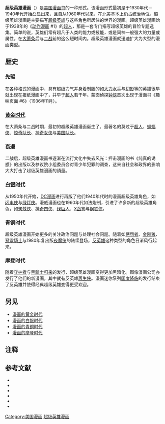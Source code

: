 '''超级英雄漫画'''（{{lang-en|Superhero comics}}）是[[美国漫画书|美国漫画书]]的一种形式。该漫画形式最初是于1930年代－1940年代开始凸显出来，且自从1960年代以来，在北美基本上仍占统治地位。超级英雄漫画是主要描写[[超级英雄|超级英雄]]与这些角色所居住的世界的漫画。超级英雄漫画始于1938年的《[[动作漫画|动作漫画]] #1》的[[超人|超人]]，那是一套专门描写超级英雄的冒险专题选集。简单的说，英雄们常有超凡于人类的能力或技能，或是同神一般强大的力量或属性。在[[大萧条|大萧条]]后与[[二战|二战]]前的这么短时间内，超级英雄漫画就迅速扩大为大型的漫画类型。

==歴史==
===先驱===
在各种格式的漫画中，具有超级力气并身着制服的如[[大力水手|大力水手]]与[[幻影|幻影]]等的英雄很早就出现在报纸漫画中了，并早于[[超人|超人]]若干年。蒙面侦探[[钟侠|钟侠]]首次出现于漫画书《趣味页面 #6》（1936年11月）。

===[[漫画的黄金时代|黄金时代]]===
在大萧条与二战时期，最初的超级英雄漫画诞生了，最著名的莫过于[[超人|超人]]、[[蝙蝠侠|蝙蝠侠]]、[[惊奇队长_(DC漫画)|惊奇队长]]、[[神奇女侠|神奇女侠]]与[[美国队长|美国队长]]。

===衰退===
二战后，超级英雄漫画书逐渐在流行文化中失去风光：抨击漫画的书《纯真的诱惑》的出版以及参议院小组委员会对青少年犯罪的调查，这来自社会和政界的影响大大打击了超级英雄漫画的销量。

===[[漫画的白银时代|白银时代]]===
从1950年代开始，[[DC漫画|DC漫画]]进行再版了他们1940年代时的漫画超级英雄角色，如[[闪电侠|闪电侠]]与[[绿灯侠|绿灯侠]]。漫威漫画也在1960年代如法炮制，引进了许多新的超级英雄角色，如[[蜘蛛侠|蜘蛛侠]]、[[神奇四侠|神奇四侠]]、[[绿巨人|绿巨人]]、[[X战警|X战警]]与[[钢铁侠|钢铁侠]]。

===青铜时代===
超级英雄漫画开始更多的关注政治问题与处理社会问题。随着如[[惩罚者|惩罚者]]、[[金刚狼|金刚狼]]、[[惡靈騎士|惡靈騎士]]与1980年复出版[[夜魔侠|夜魔侠]]的陆续登场，[[反英雄|反英雄]]这种类型的角色日渐风行起来。

===摩登时代===
随着[[守护者_(漫画)|守护者]]与[[黑骑士归来|黑骑士归来]]的发行，超级英雄漫画变得更加黑暗化。图像漫画公司亦发行了他们的新漫画，其中就有反英雄[[再生侠|再生侠]]。漫画迷你系列[[国度降临_(漫画)|国度降临]]的发行结束了反英雄并使得经典超级英雄变得更受欢迎。

==另见==
{{Portal|超级英雄}}
*[[漫画的黄金时代|漫画的黄金时代]]
*[[漫画的白银时代|漫画的白银时代]]
*[[漫画的青铜时代|漫画的青铜时代]]
*[[漫画的摩登时代|漫画的摩登时代]]

==注释==
{{Reflist}}

==参考文献==
*{{cite book |title=Superhero Comics of the Silver Age: The Illustrated History |last=本顿|first=迈克|authorlink= |others= |year=1991 |publisher=泰勒出版公司 |series=泰勒漫画历史 |location= |isbn=0878337466 |page= |pages=226 |url=https://archive.org/details/superherocomicsi0000bent}}
*{{cite book |title=Superhero Comics of the Golden Age: The Illustrated History |last=本顿|first=迈克|authorlink= |others= |year=1992 |publisher=泰勒出版公司  |series=泰勒漫画历史 |location= |isbn=087833808X |page= |pages=202 |url=https://archive.org/details/superherocomicso0000bent}}
*{{cite book |title=Holy Superheroes!: Exploring the Sacred in Comics, Graphic Novels, and Film |last=加勒特 |first=格雷格 |others= |year=2007 |publisher=[[威斯敏斯特约翰·诺克斯出版社|威斯敏斯特约翰·诺克斯出版社]] |location= |isbn=0664231918 |page= |pages=216 |url=http://books.google.com/books?id=as3FxsVLPeAC |access-date=2010-08-21 |archive-date=2021-05-11 |archive-url=https://web.archive.org/web/20210511030948/https://books.google.com/books?id=as3FxsVLPeAC |dead-url=no }}
*{{cite book |title=How to Read Superhero Comics and Why |last=克洛克 |first=杰夫 |authorlink= |others= |year=2002 |publisher=[[统一国际出版集团|统一国际出版集团]] |location= |isbn=0826414184 |page= |pages=204 |url=http://books.google.com/books?id=PNSEVjZ7dyMC |access-date=2010-08-21 |archive-date=2013-05-29 |archive-url=https://web.archive.org/web/20130529062421/http://books.google.com/books?id=PNSEVjZ7dyMC |dead-url=no }}
*{{cite book |title=[[Our_Gods_Wear_Spandex|Our Gods Wear Spandex]]: The Secret History of Comic Book Heroes |last=诺尔斯 |first=克里斯多夫|others=Illustrated by [[Joseph_Michael_Linsner|Joseph Michael Linsner]] |year=2007 |publisher=[[Red_Wheel_Weiser_Conari|Weiser]] |location= |isbn=1578634067 |page= |pages=256 }}
*{{cite book |title=Superheroes and Gods: A Comparative Study from Babylonia to Batman |last=洛西塞罗 |first=唐|authorlink= |others= |year=2007 |publisher=[[麦克法兰公司|麦克法兰公司]] |location= |isbn=0786431849 |page= |pages=249 |url= }}

{{超级英雄虚构作品}}
{{漫画导航}}

[[Category:美国漫画|Category:美国漫画]]
[[Category:超级英雄漫画|]]
